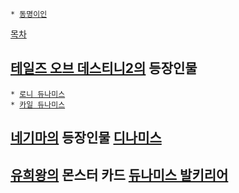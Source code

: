  * [[동명이인]]

[[목차]]

== [[테일즈 오브 데스티니2]]의 등장인물 ==
 * [[로니 듀나미스]]
 * [[카일 듀나미스]]

== [[네기마]]의 등장인물 [[디나미스]] ==

== [[유희왕]]의 몬스터 카드 [[듀나미스 발키리어]] ==
